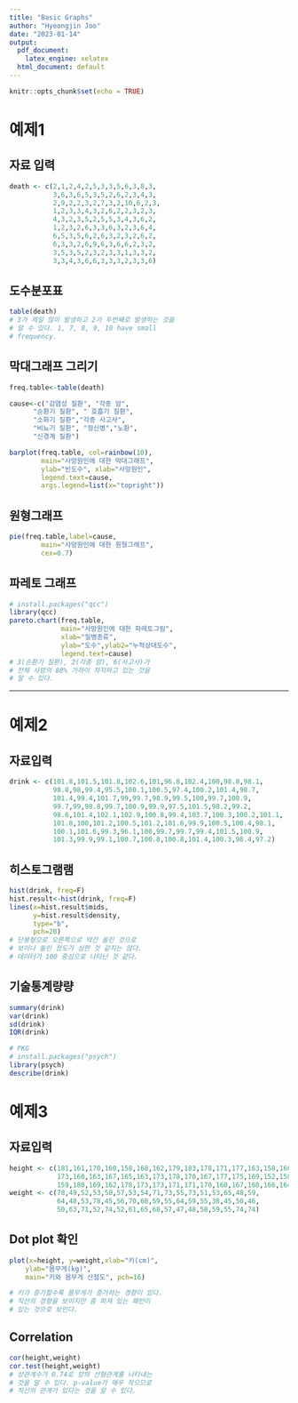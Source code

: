 ---
title: "Basic Graphs"
author: "Hyeongjin Joo"
date: "2023-01-14"
output:
  pdf_document:
    latex_engine: xelatex
  html_document: default
---

```{r setup, include=FALSE}
knitr::opts_chunk$set(echo = TRUE)
```

# 예제1

## 자료 입력
```{r}
death <- c(2,1,2,4,2,5,3,3,5,6,3,8,3,
           3,6,3,6,5,3,5,2,6,2,3,4,3,
           2,9,2,2,3,2,7,3,2,10,6,2,3,
           1,2,3,3,4,3,2,6,2,2,3,2,3,
           4,3,2,3,5,2,5,5,3,4,3,6,2,
           1,2,3,2,6,3,3,6,3,2,3,6,4,
           6,5,3,5,6,2,6,3,2,3,2,6,2,
           6,3,3,2,6,9,6,3,6,6,2,3,2,
           3,5,3,5,2,3,2,3,3,1,3,3,2,
           3,3,4,3,6,6,3,3,3,2,3,3,6)

```

## 도수분포표
```{r}
table(death)
# 3가 제일 많이 발생하고 2가 두번째로 발생하는 것을 
# 알 수 있다. 1, 7, 8, 9, 10 have small 
# frequency.
```

## 막대그래프 그리기
```{r}

freq.table<-table(death)

cause<-c("감염성 질환", "각종 암", 
      "순환기 질환", " 호흡기 질환",
      "소화기 질환","각종 사고사", 
      "비뇨기 질환", "정신병","노환", 
      "신경계 질환")

barplot(freq.table, col=rainbow(10),
        main="사망원인에 대한 막대그래프",
        ylab="빈도수", xlab="사망원인",
        legend.text=cause,
        args.legend=list(x="topright"))
```

## 원형그래프
```{r}
pie(freq.table,label=cause,
        main="사망원인에 대한 원형그래프",
        cex=0.7)
```

## 파레토 그래프
```{r message=FALSE}
# install.packages("qcc")
library(qcc)
pareto.chart(freq.table,
             main="사망원인에 대한 파레토그림",
             xlab="질병종류",
             ylab="도수",ylab2="누적상대도수",
             legend.text=cause)
# 3(순환기 질환), 2(각종 암), 6(사고사)가
# 전체 사망의 80% 가까이 차지하고 있는 것을
# 알 수 있다.
```
***

# 예제2

## 자료입력
```{r}
drink <- c(101.8,101.5,101.8,102.6,101,96.8,102.4,100,98.8,98.1,
           98.8,98,99.4,95.5,100.1,100.5,97.4,100.2,101.4,98.7,
           101.4,99.4,101.7,99,99.7,98.9,99.5,100,99.7,100.9,
           99.7,99,98.8,99.7,100.9,99.9,97.5,101.5,98.2,99.2,
           98.6,101.4,102.1,102.9,100.8,99.4,103.7,100.3,100.2,101.1,
           101.8,100,101.2,100.5,101.2,101.6,99.9,100.5,100.4,98.1,
           100.1,101.6,99.3,96.1,100,99.7,99.7,99.4,101.5,100.9,
           101.3,99.9,99.1,100.7,100.8,100.8,101.4,100.3,98.4,97.2)
```

## 히스토그램램
```{r}
hist(drink, freq=F)
hist.result<-hist(drink, freq=F)
lines(x=hist.result$mids,
      y=hist.result$density,
      type="b",
      pch=20)
# 단봉형으로 오른쪽으로 약간 쏠린 것으로 
# 보이나 쏠린 정도가 심한 것 같지는 않다.
# 데이터가 100 중심으로 나타난 것 같다.
```

## 기술통계량량
```{r}
summary(drink)
var(drink)
sd(drink)
IQR(drink)

# PKG
# install.packages("psych")
library(psych)
describe(drink)
```


# 예제3

## 자료입력
```{r}
height <- c(181,161,170,160,158,168,162,179,183,178,171,177,163,158,160,160,158,
            173,160,163,167,165,163,173,178,170,167,177,175,169,152,158,160,160,
            159,180,169,162,178,173,173,171,171,170,160,167,168,166,164,173,180)
weight <- c(78,49,52,53,50,57,53,54,71,73,55,73,51,53,65,48,59,
            64,48,53,78,45,56,70,68,59,55,64,59,55,38,45,50,46,
            50,63,71,52,74,52,61,65,68,57,47,48,58,59,55,74,74)
```

## Dot plot 확인
```{r}
plot(x=height, y=weight,xlab="키(cm)",
	ylab="몸무게(kg)",
	main="키와 몸무게 산점도", pch=16)

# 키가 증가할수록 몸무게가 증가하는 경향이 있다.
# 직선의 경향을 보이지만 좀 퍼져 있는 패턴이 
# 있는 것으로 보인다.
```

## Correlation
```{r}
cor(height,weight)
cor.test(height,weight)
# 상관계수가 0.74로 양의 선형관계를 나타내는 
# 것을 알 수 있다. p-value가 매우 작으므로
# 직선의 관계가 있다는 것을 알 수 있다.
```

